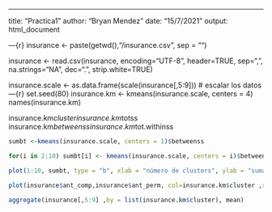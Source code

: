 ---
title: "Practica1"
author: "Bryan Mendez"
date: "15/7/2021"
output: html_document

---{r}
insurance <- paste(getwd(),"/insurance.csv", sep = "")

insurance <- read.csv(insurance, encoding="UTF-8", header=TRUE, sep=",", na.strings="NA", dec=".", strip.white=TRUE)

insurance.scale <- as.data.frame(scale(insurance[,5:9])) # escalar los datos
---{r}
set.seed(80)
insurance.km <- kmeans(insurance.scale, centers = 4)
names(insurance.km)

insurance.km$cluster
insurance.km$totss
insurance.km$betweenss
insurance.km$tot.withinss

```r
sumbt <-kmeans(insurance.scale, centers = 1)$betweenss

for(i in 2:10) sumbt[i] <- kmeans(insurance.scale, centers = i)$betweenss

plot(1:10, sumbt, type = "b", xlab = "número de clusters", ylab = "suma de cuadrados ínter grupos")
```
```r

plot(insurance$ant_comp,insurance$ant_perm, col=insurance.km$cluster ,xlab = "Fidelidad a la compañía", ylab = "Experiencia" )

aggregate(insurance[,5:9] ,by = list(insurance.km$cluster), mean)

```

